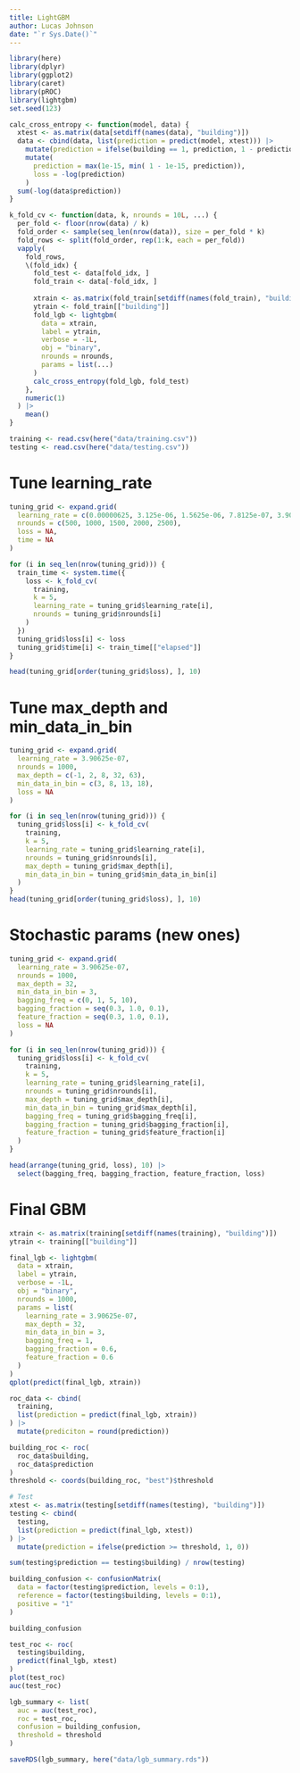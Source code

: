 ```yaml
---
title: LightGBM
author: Lucas Johnson
date: "`r Sys.Date()`"
---
```


```r
library(here)
library(dplyr)
library(ggplot2)
library(caret)
library(pROC)
library(lightgbm)
set.seed(123)
```

```r

calc_cross_entropy <- function(model, data) {
  xtest <- as.matrix(data[setdiff(names(data), "building")])
  data <- cbind(data, list(prediction = predict(model, xtest))) |>
    mutate(prediction = ifelse(building == 1, prediction, 1 - prediction)) |> 
    mutate(
      prediction = max(1e-15, min( 1 - 1e-15, prediction)),
      loss = -log(prediction)
    )
  sum(-log(data$prediction))
}

k_fold_cv <- function(data, k, nrounds = 10L, ...) {
  per_fold <- floor(nrow(data) / k)
  fold_order <- sample(seq_len(nrow(data)), size = per_fold * k)
  fold_rows <- split(fold_order, rep(1:k, each = per_fold))
  vapply(
    fold_rows, 
    \(fold_idx) {
      fold_test <- data[fold_idx, ]
      fold_train <- data[-fold_idx, ]
      
      xtrain <- as.matrix(fold_train[setdiff(names(fold_train), "building")])
      ytrain <- fold_train[["building"]]
      fold_lgb <- lightgbm(
        data = xtrain, 
        label = ytrain,
        verbose = -1L,
        obj = "binary", 
        nrounds = nrounds,
        params = list(...)
      )
      calc_cross_entropy(fold_lgb, fold_test)
    }, 
    numeric(1)
  ) |> 
    mean()
}
```

```r
training <- read.csv(here("data/training.csv"))
testing <- read.csv(here("data/testing.csv"))
```

# Tune learning_rate
```r
tuning_grid <- expand.grid(
  learning_rate = c(0.00000625, 3.125e-06, 1.5625e-06, 7.8125e-07, 3.90625e-07),
  nrounds = c(500, 1000, 1500, 2000, 2500),
  loss = NA,
  time = NA
)

for (i in seq_len(nrow(tuning_grid))) { 
  train_time <- system.time({
    loss <- k_fold_cv(
      training, 
      k = 5, 
      learning_rate = tuning_grid$learning_rate[i],
      nrounds = tuning_grid$nrounds[i]
    )
  })
  tuning_grid$loss[i] <- loss
  tuning_grid$time[i] <- train_time[["elapsed"]]
}

head(tuning_grid[order(tuning_grid$loss), ], 10)
```
# Tune max_depth and min_data_in_bin
```r
tuning_grid <- expand.grid(
  learning_rate = 3.90625e-07, 
  nrounds = 1000,
  max_depth = c(-1, 2, 8, 32, 63),
  min_data_in_bin = c(3, 8, 13, 18), 
  loss = NA
)

for (i in seq_len(nrow(tuning_grid))) {
  tuning_grid$loss[i] <- k_fold_cv(
    training, 
    k = 5, 
    learning_rate = tuning_grid$learning_rate[i],
    nrounds = tuning_grid$nrounds[i],
    max_depth = tuning_grid$max_depth[i],
    min_data_in_bin = tuning_grid$min_data_in_bin[i]
  )
}
head(tuning_grid[order(tuning_grid$loss), ], 10)


```

# Stochastic params (new ones)
```r
tuning_grid <- expand.grid(
  learning_rate = 3.90625e-07, 
  nrounds = 1000,
  max_depth = 32,
  min_data_in_bin = 3,
  bagging_freq = c(0, 1, 5, 10), 
  bagging_fraction = seq(0.3, 1.0, 0.1),
  feature_fraction = seq(0.3, 1.0, 0.1),
  loss = NA
)

for (i in seq_len(nrow(tuning_grid))) {
  tuning_grid$loss[i] <- k_fold_cv(
    training,
    k = 5,
    learning_rate = tuning_grid$learning_rate[i],
    nrounds = tuning_grid$nrounds[i],
    max_depth = tuning_grid$max_depth[i],
    min_data_in_bin = tuning_grid$max_depth[i],
    bagging_freq = tuning_grid$bagging_freq[i],
    bagging_fraction = tuning_grid$bagging_fraction[i],
    feature_fraction = tuning_grid$feature_fraction[i]
  )
}

head(arrange(tuning_grid, loss), 10) |> 
  select(bagging_freq, bagging_fraction, feature_fraction, loss)
```

# Final GBM
```r
xtrain <- as.matrix(training[setdiff(names(training), "building")])
ytrain <- training[["building"]]

final_lgb <- lightgbm(
  data = xtrain,
  label = ytrain, 
  verbose = -1L,
  obj = "binary",
  nrounds = 1000,
  params = list(
    learning_rate = 3.90625e-07, 
    max_depth = 32,
    min_data_in_bin = 3,
    bagging_freq = 1, 
    bagging_fraction = 0.6,
    feature_fraction = 0.6
  )
)
qplot(predict(final_lgb, xtrain))

roc_data <- cbind(
  training, 
  list(prediction = predict(final_lgb, xtrain))
) |>
  mutate(prediciton = round(prediction))

building_roc <- roc(
  roc_data$building, 
  roc_data$prediction
)
threshold <- coords(building_roc, "best")$threshold

# Test
xtest <- as.matrix(testing[setdiff(names(testing), "building")])
testing <- cbind(
  testing, 
  list(prediction = predict(final_lgb, xtest))
) |>
  mutate(prediction = ifelse(prediction >= threshold, 1, 0))

sum(testing$prediction == testing$building) / nrow(testing)

building_confusion <- confusionMatrix(
  data = factor(testing$prediction, levels = 0:1),
  reference = factor(testing$building, levels = 0:1),
  positive = "1"
)

building_confusion

test_roc <- roc(
  testing$building, 
  predict(final_lgb, xtest)
)
plot(test_roc)
auc(test_roc)
```

```r
lgb_summary <- list(
  auc = auc(test_roc),
  roc = test_roc,
  confusion = building_confusion,
  threshold = threshold
)

saveRDS(lgb_summary, here("data/lgb_summary.rds"))
```

